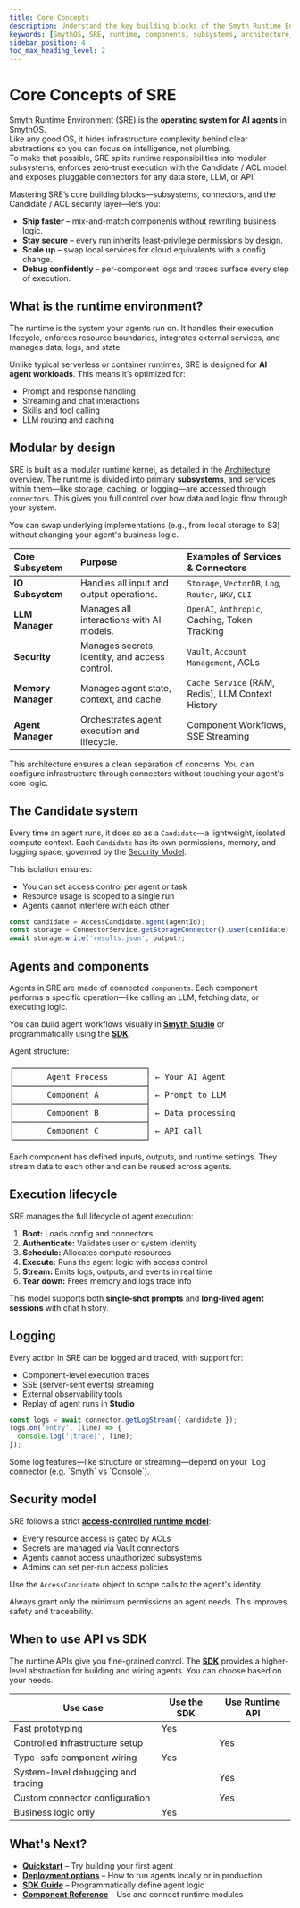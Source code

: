 ```yaml
---
title: Core Concepts
description: Understand the key building blocks of the Smyth Runtime Environment (SRE) and how they power agent execution, resource management, and extensibility.
keywords: [SmythOS, SRE, runtime, components, subsystems, architecture, agents]
sidebar_position: 4
toc_max_heading_level: 2
---
```


# Core Concepts of SRE

Smyth Runtime Environment (SRE) is the **operating system for AI agents** in SmythOS.  
Like any good OS, it hides infrastructure complexity behind clear abstractions so you can focus on intelligence, not plumbing.  
To make that possible, SRE splits runtime responsibilities into modular subsystems, enforces zero-trust execution with the Candidate / ACL model, and exposes pluggable connectors for any data store, LLM, or API.

<InfoCallout title="Why these concepts matter">
Mastering SRE’s core building blocks—subsystems, connectors, and the Candidate / ACL security layer—lets you:

- **Ship faster** – mix-and-match components without rewriting business logic.  
- **Stay secure** – every run inherits least-privilege permissions by design.  
- **Scale up** – swap local services for cloud equivalents with a config change.  
- **Debug confidently** – per-component logs and traces surface every step of execution.
</InfoCallout>

<Spacer size="md" />

## What is the runtime environment?

The runtime is the system your agents run on. It handles their execution lifecycle, enforces resource boundaries, integrates external services, and manages data, logs, and state.

Unlike typical serverless or container runtimes, SRE is designed for **AI agent workloads**. This means it’s optimized for:

- Prompt and response handling
- Streaming and chat interactions
- Skills and tool calling
- LLM routing and caching

<Spacer size="md" />

## Modular by design

SRE is built as a modular runtime kernel, as detailed in the [Architecture overview](/docs/agent-runtime/architecture). The runtime is divided into primary **subsystems**, and services within them—like storage, caching, or logging—are accessed through `connectors`. This gives you full control over how data and logic flow through your system.

You can swap underlying implementations (e.g., from local storage to S3) without changing your agent's business logic.

| Core Subsystem | Purpose | Examples of Services & Connectors |
| :--- | :--- | :--- |
| **IO Subsystem** | Handles all input and output operations. | `Storage`, `VectorDB`, `Log`, `Router`, `NKV`, `CLI` |
| **LLM Manager** | Manages all interactions with AI models. | `OpenAI`, `Anthropic`, Caching, Token Tracking|
| **Security** | Manages secrets, identity, and access control. | `Vault`, `Account Management`, ACLs |
| **Memory Manager** | Manages agent state, context, and cache. | `Cache Service` (RAM, Redis), LLM Context History|
| **Agent Manager** | Orchestrates agent execution and lifecycle. | Component Workflows, SSE Streaming |

<TipCallout title="Unified service layer">
This architecture ensures a clean separation of concerns. You can configure infrastructure through connectors without touching your agent's core logic.
</TipCallout>
<Spacer size="md" />

## The Candidate system

Every time an agent runs, it does so as a `Candidate`—a lightweight, isolated compute context. Each `Candidate` has its own permissions, memory, and logging space, governed by the [Security Model](/docs/agent-runtime/security).

This isolation ensures:

- You can set access control per agent or task
- Resource usage is scoped to a single run
- Agents cannot interfere with each other

```typescript
const candidate = AccessCandidate.agent(agentId);
const storage = ConnectorService.getStorageConnector().user(candidate);
await storage.write('results.json', output);
```

<Spacer size="md" />

## Agents and components

Agents in SRE are made of connected `components`. Each component performs a specific operation—like calling an LLM, fetching data, or executing logic.

You can build agent workflows visually in **[Smyth Studio](/docs/agent-studio/overview)** or programmatically using the **[SDK](/docs/agent-runtime/sdk-guide)**.

Agent structure:

<pre>
┌────────────────────────────┐
│       Agent Process        │ ← Your AI Agent
├────────────────────────────┤
│       Component A          │ ← Prompt to LLM
├────────────────────────────┤
│       Component B          │ ← Data processing
├────────────────────────────┤
│       Component C          │ ← API call
└────────────────────────────┘
</pre>

Each component has defined inputs, outputs, and runtime settings. They stream data to each other and can be reused across agents.

<Spacer size="md" />

## Execution lifecycle

SRE manages the full lifecycle of agent execution:

1.  **Boot:** Loads config and connectors
2.  **Authenticate:** Validates user or system identity
3.  **Schedule:** Allocates compute resources
4.  **Execute:** Runs the agent logic with access control
5.  **Stream:** Emits logs, outputs, and events in real time
6.  **Tear down:** Frees memory and logs trace info

This model supports both **single-shot prompts** and **long-lived agent sessions** with chat history.

<Spacer size="md" />

## Logging

Every action in SRE can be logged and traced, with support for:

- Component-level execution traces
- SSE (server-sent events) streaming
- External observability tools
- Replay of agent runs in **Studio**

```typescript
const logs = await connector.getLogStream({ candidate });
logs.on('entry', (line) => {
  console.log('[trace]', line);
});
```

<WarningCallout title="Trace visibility depends on connector">
Some log features—like structure or streaming—depend on your `Log` connector (e.g. `Smyth` vs `Console`).
</WarningCallout>

<Spacer size="md" />

## Security model

SRE follows a strict **[access-controlled runtime model](/docs/agent-runtime/security)**:

- Every resource access is gated by ACLs
- Secrets are managed via Vault connectors
- Agents cannot access unauthorized subsystems
- Admins can set per-run access policies

Use the `AccessCandidate` object to scope calls to the agent's identity.

<TipCallout title="Principle of least privilege">
Always grant only the minimum permissions an agent needs. This improves safety and traceability.
</TipCallout>

<Spacer size="md" />

## When to use API vs SDK

The runtime APIs give you fine-grained control. The **[SDK](/docs/agent-runtime/sdk-guide)** provides a higher-level abstraction for building and wiring agents. You can choose based on your needs.

| Use case | Use the SDK | Use Runtime API |
|---|---|---|
| Fast prototyping | <Badge type="required" /> Yes | |
| Controlled infrastructure setup | | <Badge type="required" /> Yes |
| Type-safe component wiring | <Badge type="required" /> Yes | |
| System-level debugging and tracing | | <Badge type="required" /> Yes |
| Custom connector configuration | | <Badge type="required" /> Yes |
| Business logic only | <Badge type="required" /> Yes | |

<Spacer size="md" />

## What's Next?

- **[Quickstart](/docs/agent-runtime/quickstart)** – Try building your first agent
- **[Deployment options](/docs/agent-runtime/deployment)** – How to run agents locally or in production
- **[SDK Guide](/docs/agent-runtime/sdk-guide)** – Programmatically define agent logic
- **[Component Reference](/docs/agent-runtime/components)** – Use and connect runtime modules